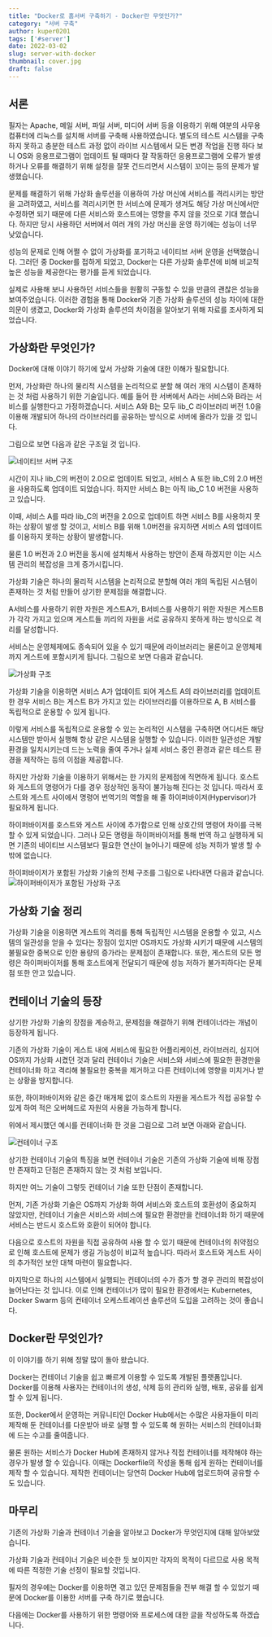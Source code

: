 ```yaml
---
title: "Docker로 홈서버 구축하기 - Docker란 무엇인가?"
category: "서버 구축"
author: kuper0201
tags: ['#server']
date: 2022-03-02
slug: server-with-docker
thumbnail: cover.jpg
draft: false
---
```


## 서론

필자는 Apache, 메일 서버, 파일 서버, 미디어 서버 등을 이용하기 위해 여분의 사무용 컴퓨터에 리눅스를 설치해 서버를 구축해 사용하였습니다. 별도의 테스트 시스템을 구축하지 못하고 충분한 테스트 과정 없이 라이브 시스템에서 모든 변경 작업을 진행 하다 보니 OS와 응용프로그램이 업데이트 될 때마다 잘 작동하던 응용프로그램에 오류가 발생하거나 오류를 해결하기 위해 설정을 잘못 건드리면서 시스템이 꼬이는 등의 문제가 발생했습니다.

문제를 해결하기 위해 가상화 솔루션을 이용하여 가상 머신에 서비스를 격리시키는 방안을 고려하였고, 서비스를 격리시키면 한 서비스에 문제가 생겨도 해당 가상 머신에서만 수정하면 되기 때문에 다른 서비스와 호스트에는 영향을 주지 않을 것으로 기대 했습니다. 하지만 당시 사용하던 서버에서 여러 개의 가상 머신을 운영 하기에는 성능이 너무 낮았습니다.

성능의 문제로 인해 어쩔 수 없이 가상화를 포기하고 네이티브 서버 운영을 선택했습니다. 그러던 중 Docker를 접하게 되었고, Docker는 다른 가상화 솔루션에 비해 비교적 높은 성능을 제공한다는 평가를 듣게 되었습니다.

실제로 사용해 보니 사용하던 서비스들을 원활히 구동할 수 있을 만큼의 괜찮은 성능을 보여주었습니다.
이러한 경험을 통해 Docker와 기존 가상화 솔루션의 성능 차이에 대한 의문이 생겼고, Docker와 가상화 솔루션의 차이점을 알아보기 위해 자료를 조사하게 되었습니다.

## 가상화란 무엇인가?

Docker에 대해 이야기 하기에 앞서 가상화 기술에 대한 이해가 필요합니다.

먼저, 가상화란 하나의 물리적 시스템을 논리적으로 분할 해 여러 개의 시스템이 존재하는 것 처럼 사용하기 위한 기술입니다.
예를 들어 한 서버에서 A라는 서비스와 B라는 서비스를 실행한다고 가정하겠습니다.
서비스 A와 B는 모두 lib_C 라이브러리 버전 1.0을 이용해 개발되어 하나의 라이브러리를 공유하는 방식으로 서버에 올라가 있을 것 입니다.

그림으로 보면 다음과 같은 구조일 것 입니다.

![네이티브 서버 구조](./images/NativeArchitect.jpg)

시간이 지나 lib_C의 버전이 2.0으로 업데이트 되었고, 서비스 A 또한 lib_C의 2.0 버전을 사용하도록 업데이트 되었습니다.
하지만 서비스 B는 아직 lib_C 1.0 버전을 사용하고 있습니다.

이때, 서비스 A를 따라 lib_C의 버전을 2.0으로 업데이트 하면 서비스 B를 사용하지 못 하는 상황이 발생 할 것이고,
서비스 B를 위해 1.0버전을 유지하면 서비스 A의 업데이트를 이용하지 못하는 상황이 발생합니다.

물론 1.0 버전과 2.0 버전을 동시에 설치해서 사용하는 방안이 존재 하겠지만 이는 시스템 관리의 복잡성을 크게 증가시킵니다.

가상화 기술은 하나의 물리적 시스템을 논리적으로 분할해 여러 개의 독립된 시스템이 존재하는 것 처럼 만들어 상기한 문제점을 해결합니다.

A서비스를 사용하기 위한 자원은 게스트A가, B서비스를 사용하기 위한 자원은 게스트B가 각각 가지고 있으며 게스트들 끼리의 자원을 서로 공유하지 못하게 하는 방식으로 격리를 달성합니다.

서비스는 운영체제에도 종속되어 있을 수 있기 때문에 라이브러리는 물론이고 운영체제까지 게스트에 포함시키게 됩니다.
그림으로 보면 다음과 같습니다.

![가상화 구조](./images/Virtualization.jpg)

가상화 기술을 이용하면 서비스 A가 업데이트 되어 게스트 A의 라이브러리를 업데이트 한 경우 서비스 B는 게스트 B가 가지고 있는 라이브러리를 이용하므로 A, B 서비스를 독립적으로 운용할 수 있게 됩니다.

이렇게 서비스를 독립적으로 운용할 수 있는 논리적인 시스템을 구축하면 어디서든 해당 시스템만 받아서 실행해 항상 같은 시스템을 실행할 수 있습니다. 이러한 일관성은 개발 환경을 일치시키는데 드는 노력을 줄여 주거나 실제 서비스 중인 환경과 같은 테스트 환경을 제작하는 등의 이점을 제공합니다.

하지만 가상화 기술을 이용하기 위해서는 한 가지의 문제점에 직면하게 됩니다.
호스트와 게스트의 명령어가 다를 경우 정상적인 동작이 불가능해 진다는 것 입니다.
따라서 호스트와 게스트 사이에서 명령어 번역기의 역할을 해 줄 하이퍼바이저(Hypervisor)가 필요하게 됩니다.

하이퍼바이저를 호스트와 게스트 사이에 추가함으로 인해 상호간의 명령어 차이를 극복할 수 있게 되었습니다.
그러나 모든 명령을 하이퍼바이저를 통해 번역 하고 실행하게 되면 기존의 네이티브 시스템보다 필요한 연산이 늘어나기 때문에 성능 저하가 발생 할 수 밖에 없습니다.

하이퍼바이저가 포함된 가상화 기술의 전체 구조를 그림으로 나타내면 다음과 같습니다.
![하이퍼바이저가 포함된 가상화 구조](./images/hypervisor.jpg)

## 가상화 기술 정리

가상화 기술을 이용하면 게스트의 격리를 통해 독립적인 시스템을 운용할 수 있고, 시스템의 일관성을 얻을 수 있다는 장점이 있지만 OS까지도 가상화 시키기 때문에 시스템의 불필요한 중복으로 인한 용량의 증가라는 문제점이 존재합니다.
또한, 게스트의 모든 명령은 하이퍼바이저를 통해 호스트에게 전달되기 때문에 성능 저하가 불가피하다는 문제점 또한 안고 있습니다.

## 컨테이너 기술의 등장

상기한 가상화 기술의 장점을 계승하고, 문제점을 해결하기 위해 컨테이너라는 개념이 등장하게 됩니다.

기존의 가상화 기술이 게스트 내에 서비스에 필요한 어플리케이션, 라이브러리, 심지어 OS까지 가상화 시켰던 것과 달리 컨테이너 기술은 서비스와 서비스에 필요한 환경만을 컨테이너화 하고 격리해 불필요한 중복을 제거하고 다른 컨테이너에 영향을 미치거나 받는 상황을 방지합니다.

또한, 하이퍼바이저와 같은 중간 매개체 없이 호스트의 자원을 게스트가 직접 공유할 수 있게 하여 적은 오버헤드로 자원의 사용을 가능하게 합니다.

위에서 제시했던 예시를 컨테이너화 한 것을 그림으로 그려 보면 아래와 같습니다.

![컨테이너 구조](./images/Difference.jpg)

상기한 컨테이너 기술의 특징을 보면 컨테이너 기술은 기존의 가상화 기술에 비해 장점만 존재하고 단점은 존재하지 않는 것 처럼 보입니다.

하지만 여느 기술이 그렇듯 컨테이너 기술 또한 단점이 존재합니다.

먼저, 기존 가상화 기술은 OS까지 가상화 하여 서비스와 호스트의 호환성이 중요하지 않았지만, 컨테이너 기술은 서비스와 서비스에 필요한 환경만을 컨테이너화 하기 때문에 서비스는 반드시 호스트와 호환이 되어야 합니다.

다음으로 호스트의 자원을 직접 공유하여 사용 할 수 있기 때문에 컨테이너의 취약점으로 인해 호스트에 문제가 생길 가능성이 비교적 높습니다. 따라서 호스트와 게스트 사이의 추가적인 보안 대책 마련이 필요합니다.

마지막으로 하나의 시스템에서 실행되는 컨테이너의 수가 증가 할 경우 관리의 복잡성이 늘어난다는 것 입니다.
이로 인해 컨테이너가 많이 필요한 환경에서는 Kubernetes, Docker Swarm 등의 컨테이너 오케스트레이션 솔루션의 도입을 고려하는 것이 좋습니다.

## Docker란 무엇인가?

이 이야기를 하기 위해 정말 많이 돌아 왔습니다.

Docker는 컨테이너 기술을 쉽고 빠르게 이용할 수 있도록 개발된 플랫폼입니다.
Docker를 이용해 사용자는 컨테이너의 생성, 삭제 등의 관리와 실행, 배포, 공유를 쉽게 할 수 있게 됩니다.

또한, Docker에서 운영하는 커뮤니티인 Docker Hub에서는 수많은 사용자들이 미리 제작해 둔 컨테이너를 다운받아 바로 실행 할 수 있도록 해 원하는 서비스의 컨테이너화에 드는 수고를 줄여줍니다.

물론 원하는 서비스가 Docker Hub에 존재하지 않거나 직접 컨테이너를 제작해야 하는 경우가 발생 할 수 있습니다.
이때는 Dockerfile의 작성을 통해 쉽게 원하는 컨테이너를 제작 할 수 있습니다.
제작한 컨테이너는 당연히 Docker Hub에 업로드하여 공유할 수도 있습니다.

## 마무리

기존의 가상화 기술과 컨테이너 기술을 알아보고 Docker가 무엇인지에 대해 알아보았습니다.

가상화 기술과 컨테이너 기술은 비슷한 듯 보이지만 각자의 목적이 다르므로 사용 목적에 따른 적정한 기술 선정이 필요할 것입니다.

필자의 경우에는 Docker를 이용하면 겪고 있던 문제점들을 전부 해결 할 수 있었기 때문에 Docker를 이용한 서버를 구축 하기로 했습니다.

다음에는 Docker를 사용하기 위한 명령어와 프로세스에 대한 글을 작성하도록 하겠습니다.